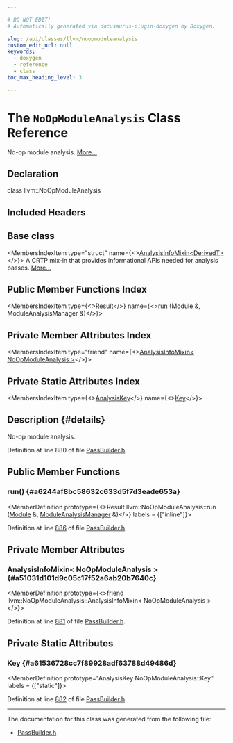 ```yaml
---

# DO NOT EDIT!
# Automatically generated via docusaurus-plugin-doxygen by Doxygen.

slug: /api/classes/llvm/noopmoduleanalysis
custom_edit_url: null
keywords:
  - doxygen
  - reference
  - class
toc_max_heading_level: 3

---
```





# The `NoOpModuleAnalysis` Class Reference

<DoxygenPage pluginConfig={pluginConfig}>

No-op module analysis. <a href="#details">More...</a>

## Declaration

<CodeBlock>class llvm::NoOpModuleAnalysis</CodeBlock>

## Included Headers

<IncludesList>
<IncludesListItem
  filePath="llvm/Passes/PassBuilder.h"
  permalink="/docs/api/files/include/include/llvm/include/llvm/passes/passbuilder-h"
  isLocal="true" />
</IncludesList>

## Base class

<MembersIndex>

<MembersIndexItem
  type="struct"
  name={<><a href="/docs/api/structs/llvm/analysisinfomixin">AnalysisInfoMixin&lt;DerivedT&gt;</a></>}>
A CRTP mix-in that provides informational APIs needed for analysis passes. <a href="/docs/api/structs/llvm/analysisinfomixin/#details">More...</a>
</MembersIndexItem>

</MembersIndex>

## Public Member Functions Index

<MembersIndex>

<MembersIndexItem
  type={<><a href="/docs/api/structs/llvm/noopmoduleanalysis/result">Result</a></>}
  name={<><a href="#a6244af8bc58632c633d5f7d3eade653a">run</a> (Module &amp;, ModuleAnalysisManager &amp;)</>}>
</MembersIndexItem>

</MembersIndex>

## Private Member Attributes Index

<MembersIndex>

<MembersIndexItem
  type="friend"
  name={<><a href="#a51031d101d9c05c17f52a6ab20b7640c">AnalysisInfoMixin&lt; NoOpModuleAnalysis &gt;</a></>}>
</MembersIndexItem>

</MembersIndex>

## Private Static Attributes Index

<MembersIndex>

<MembersIndexItem
  type={<><a href="/docs/api/structs/llvm/analysiskey">AnalysisKey</a></>}
  name={<><a href="#a61536728cc7f89928adf63788d49486d">Key</a></>}>
</MembersIndexItem>

</MembersIndex>

## Description {#details}

No-op module analysis.

Definition at line 880 of file <a href="/docs/api/files/include/include/llvm/include/llvm/passes/passbuilder-h">PassBuilder.h</a>.

<SectionDefinition>

## Public Member Functions

### run() {#a6244af8bc58632c633d5f7d3eade653a}

<MemberDefinition
  prototype={<>Result llvm::NoOpModuleAnalysis::run (<a href="/docs/api/classes/llvm/module">Module</a> &amp;, <a href="/docs/api/namespaces/llvm/#af9c9208365fd9ce11392b4d79485e259">ModuleAnalysisManager</a> &amp;)</>}
  labels = {["inline"]}>

Definition at line <a href="/docs/api/files/include/include/llvm/include/llvm/passes/passbuilder-h/#l00886">886</a> of file <a href="/docs/api/files/include/include/llvm/include/llvm/passes/passbuilder-h">PassBuilder.h</a>.
</MemberDefinition>

</SectionDefinition>

<SectionDefinition>

## Private Member Attributes

### AnalysisInfoMixin&lt; NoOpModuleAnalysis &gt; {#a51031d101d9c05c17f52a6ab20b7640c}

<MemberDefinition
  prototype={<>friend llvm::NoOpModuleAnalysis::AnalysisInfoMixin&lt; NoOpModuleAnalysis &gt;</>}>

Definition at line <a href="/docs/api/files/include/include/llvm/include/llvm/passes/passbuilder-h/#l00881">881</a> of file <a href="/docs/api/files/include/include/llvm/include/llvm/passes/passbuilder-h">PassBuilder.h</a>.
</MemberDefinition>

</SectionDefinition>

<SectionDefinition>

## Private Static Attributes

### Key {#a61536728cc7f89928adf63788d49486d}

<MemberDefinition
  prototype="AnalysisKey NoOpModuleAnalysis::Key"
  labels = {["static"]}>

Definition at line <a href="/docs/api/files/include/include/llvm/include/llvm/passes/passbuilder-h/#l00882">882</a> of file <a href="/docs/api/files/include/include/llvm/include/llvm/passes/passbuilder-h">PassBuilder.h</a>.
</MemberDefinition>

</SectionDefinition>

<hr/>

The documentation for this class was generated from the following file:

<ul>
<li><a href="/docs/api/files/include/include/llvm/include/llvm/passes/passbuilder-h">PassBuilder.h</a></li>
</ul>

</DoxygenPage>
